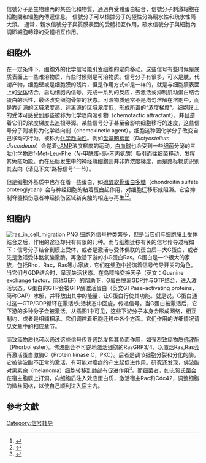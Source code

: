 {{lead section}}
信號分子是生物體內的某些化和物質，通過與受體蛋白結合，信號分子刺激細胞在細胞間和細胞內傳遞信息。 信號分子可以根據分子的極性分為親水性和疏水性兩大類。 通常，親水信號分子與質膜表面的受體相互作用，疏水信號分子與細胞內調節細胞轉錄的受體相互作用。

==细胞外==
在一定条件下，细胞外的化学信号能引发细胞的定向移动。这些信号有些时候是底质表面上一些难溶物质，有些时候则是可溶物质。信号分子有很多，可以是肽，代谢产物，细胞壁或是细胞膜的残片，但是作用方式却是一样的，就是与细胞膜表面上的[[受体|受体]]结合，启动细胞内信号，完成一系列的反应，去激活或抑制肌动蛋白结合蛋白的活性，最终改变细胞骨架的状态。可溶物质通常不是均匀溶解在溶剂中，而是靠近源的区域浓度高，远离源的区域浓度低，形成所谓的“浓度梯度”。细胞膜上的受体可感受到那些被称为化学趋向吸引物（chemotactic attractant），并且逆着它们的浓度梯度去追根寻源。某些信号分子甚至会影响细胞移行的速度，这些信号分子则被称为化学趋向剂（chemokinetic agent）。细胞这种因化学分子改变自己移动的行为，被称为[[化学趋向性|化学趋向性]]。例如[[盘基网柄菌|盘基网柄菌]]（''Dictyostelium discoideum''）会逆着[[cAMP|cAMP]]浓度梯度的运动。[[白血球|白血球]]也会受到一些[[细菌|细菌]]分泌的三[[肽|肽]]化学物质f-Met-Leu-Phe（''N''-甲酰蛋-亮-苯丙氨酸）吸引而往细菌移动，发挥其免疫功能。而在胚胎发生中的神经嵴细胞则并非靠浓度梯度，而是路标物质识别其去向（请见下文“路标信号”一节）。

但是细胞外基质中也存在着一些蛋白，如[[硫酸软骨蛋白多糖|硫酸软骨蛋白多糖]]（chondroitin sulfate proteoglycan）会与神经细胞的粘着蛋白起作用，对细胞迁移形成阻滞。它会抑制脊髓损伤患者神经损伤区域新突触的相连与再生<ref name="chondroitin sulfate proteoglycan">{{cite web |publisher=wanfangdata.com.cn |author=董理;彭谨;杨明亮 |title=硫酸软骨蛋白多糖在脊髓损伤中的作用与研究进展 |url=http://www.wanfangdata.com.cn/qikan/periodical.Articles/zgkfllysj/zgkf2006/0601/060122.htm |accessdate=2007-02-05 |deadurl=yes |archiveurl=https://web.archive.org/web/20070930155732/http://www.wanfangdata.com.cn/qikan/periodical.Articles/zgkfllysj/zgkf2006/0601/060122.htm |archivedate=2007-09-30 }}</ref><ref name="CSP Neuron">{{cite web | publisher = pubmedcentral.nih.gov| author =P Maurel, U Rauch, M Flad, R K Margolis, and R U Margolis | title =Phosphacan, a chondroitin sulfate proteoglycan of brain that interacts with neurons and neural cell-adhesion molecules, is an extracellular variant of a receptor-type protein tyrosine phosphatase. | url = http://www.pubmedcentral.nih.gov/articlerender.fcgi?artid=43399| accessdate =2007-02-05}}</ref>。

==细胞内==
[[File:ras_in_cell_migration.PNG|thumb]]
细胞外信号种类繁多，但是当它们与细胞膜上受体结合之后，作用的途径却只有有限的几种。而与细胞迁移有关的信号传导过程如下：信号分子结合到膜上受体，或者是激活与受体偶联的蛋白质—大G蛋白，或者先是激活受体酪氨酸激酶，再激活下游的小G蛋白Ras。G蛋白是一个很大的家族，包括Rho，Rac，Ras等小家族，它们在细胞中扮演着信号传导开关的角色。当它们与GDP结合时，呈现失活状态。在鸟嘌呤交换因子（英文：Guanine exchange factor，简称GEF）的帮助下，G蛋白脱离GDP并与GTP结合，进入激活状态。G蛋白的GTP会被GTP酶激活蛋白（英文GTPase-activating proteins，简称GAP）水解，并释放出其中的能量，让G蛋白行使其功能。就是说，G蛋白通过这一GTP/GDP循环在激活/失活状态中回旋，传递信号。当G蛋白被激活后，它下游的多种分子会被激活。从插图1中可见，这些下游分子本身会形成网络，相互制约，或者是相辅相承。它们调控着细胞迁移中各个方面。它们作用的详细情况请见文章中的相应章节。

而致癌物质也可以通过这些信号传导通路发挥其负面作用，如强烈致癌物质[[佛波酯|佛波酯]]（Phorbol ester）。佛波酯会不可逆地激活细胞的RasGRP3/4，以激活Ras,Ras会再激活蛋白激酶C（Protein kinase C，PKC）。后者是调节细胞分裂和分化的酶。它被佛波酯不正常的激活，有可能对癌症的产生起促进作用。研究还发现，佛波酯对[[黑素瘤|黑素瘤]]（melanoma）细胞转移到[[肺|肺]]部有促进作用<ref name="Phorbol ester">{{cite web | publisher =pnas.org | author =Gopalakrishna, R. | title =Tumor Promoter-Induced Membrane-Bound Protein Kinase C Regulates Hematogenous Metastasis | url =http://www.pnas.org/cgi/content/abstract/85/2/612 | accessdate =2007-04-27 | archive-date =2007-09-27 | archive-url =https://web.archive.org/web/20070927214955/http://www.pnas.org/cgi/content/abstract/85/2/612 | dead-url =no }}</ref>。而细菌者，如志贺氏菌会在宿主胞膜上打洞，向细胞质注入效应蛋白质，激活宿主Rac和Cdc42，调整细胞的微丝网络，以使自己顺利进入宿主内。

== 參考文獻 ==
{{reflist}}

{{信号转导}}

[[Category:信号转导|Category:信号转导]]